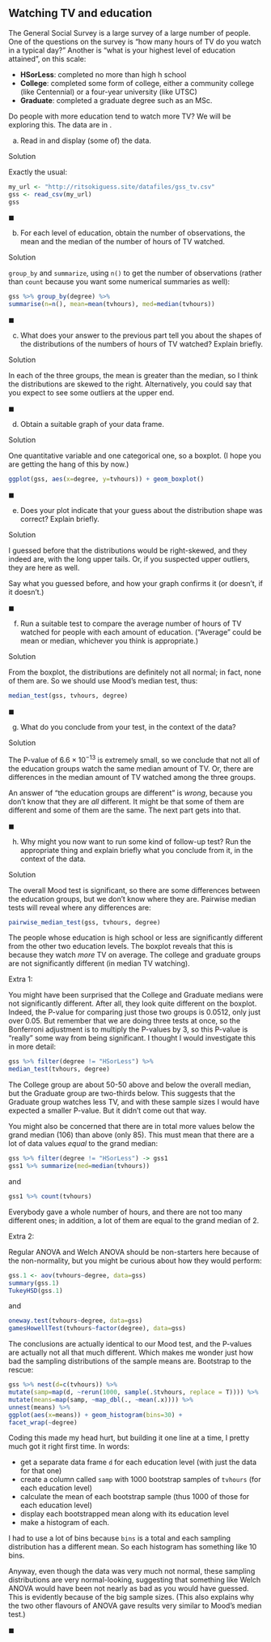
## Watching TV and education

 The General Social Survey is a large survey of a large number of people. One of the questions on the survey is "how many hours of TV do you watch in a typical day?" Another is "what is your highest level of education attained", on this scale:

- **HSorLess**: completed no more than high h school
- **College**: completed some form of college, either a community college (like Centennial) or a four-year university (like UTSC)
- **Graduate**: completed a graduate degree such as an MSc.

Do people with more education tend to watch more TV? We will be exploring this. The data are in \url{http://ritsokiguess.site/datafiles/gss_tv.csv}.



(a) Read in and display (some of) the data.

Solution


Exactly the usual:

```r
my_url <- "http://ritsokiguess.site/datafiles/gss_tv.csv"
gss <- read_csv(my_url)
gss
```


$\blacksquare$


(b) For each level of education, obtain the number of observations, the mean and the median of the number of hours of TV watched.

Solution


`group_by` and `summarize`, using `n()` to get the number of observations (rather than `count` because you want some numerical summaries as well):

```r
gss %>% group_by(degree) %>% 
summarise(n=n(), mean=mean(tvhours), med=median(tvhours))
```



$\blacksquare$


(c) What does your answer to the previous part tell you about the shapes of the distributions of the numbers of hours of TV watched? Explain briefly. 

Solution


In each of the three groups, the mean is greater than the median, so I think the distributions are skewed to the right. Alternatively, you could say that you expect to see some outliers at the upper end.


$\blacksquare$


(d) Obtain a suitable graph of your data frame.

Solution


One quantitative variable and one categorical one, so a boxplot. (I hope you are getting the hang of this by now.)

```r
ggplot(gss, aes(x=degree, y=tvhours)) + geom_boxplot()
```


$\blacksquare$


(e) Does your plot indicate that your guess about the distribution shape was correct? Explain briefly.

Solution


I guessed before that the distributions would be right-skewed, and they indeed are, with the long upper tails. Or, if you suspected upper outliers, they are here as well.

Say what you guessed before, and how your graph confirms it (or doesn't, if it doesn't.)


$\blacksquare$


(f) Run a suitable test to compare the average number of hours of TV watched for people with each amount of education. ("Average" could be mean or median, whichever you think is appropriate.)

Solution


From the boxplot, the distributions are definitely not all normal; in fact, none of them are. So we should use Mood's median test, thus:

```r
median_test(gss, tvhours, degree)
```


$\blacksquare$


(g) What do you conclude from your test, in the context of the data?

Solution


The P-value of $6.6\times 10^{-13}$ is extremely small, so we conclude that not all of the education groups watch the same median amount of TV. 
Or, there are differences in the median amount of TV watched among the three groups.

An answer of "the education groups are different" is *wrong*, because you don't know that they are *all* different. It might be that some of them are different and some of them are the same. The next part gets into that.


$\blacksquare$


(h) Why might you now want to run some kind of follow-up test? Run the appropriate thing and explain briefly what you conclude from it, in the context of the data.

Solution


The overall Mood test is significant, so there are some differences between the education groups, but we don't know where they are.  Pairwise median tests will reveal where any differences are:

```r
pairwise_median_test(gss, tvhours, degree)
```

The people whose education is high school or less are significantly different from the other two education levels. The boxplot reveals that this is because they watch *more* TV on average. The college and graduate groups are not significantly different (in median TV watching).

Extra 1:

You might have been surprised that the College and Graduate medians were not significantly different. After all, they look quite different on the boxplot. Indeed, the P-value for comparing just those two groups is 0.0512, only just over 0.05. But remember that we are doing three tests at once, so the Bonferroni adjustment is to multiply the P-values by 3, so this P-value is "really" some way from being significant. 
I thought I would investigate this in more detail:

```r
gss %>% filter(degree != "HSorLess") %>% 
median_test(tvhours, degree)
```

The College group are about 50-50 above and below the overall median, but the Graduate group are two-thirds below. This suggests that the Graduate group watches less TV, and with these sample sizes I would have expected a smaller P-value. But it didn't come out that way. 

You might also be concerned that there are in total more values below the grand median (106) than above (only 85). This must mean that there are a lot of data values *equal* to the grand median:

```r
gss %>% filter(degree != "HSorLess") -> gss1
gss1 %>% summarize(med=median(tvhours))
```

and

```r
gss1 %>% count(tvhours)
```

Everybody gave a whole number of hours, and there are not too many different ones; in addition, a lot of them are equal to the grand median of 2.

Extra 2:

Regular ANOVA and Welch ANOVA should be non-starters here because of the non-normality, but you might be curious about how they would perform:

```r
gss.1 <- aov(tvhours~degree, data=gss)
summary(gss.1)
TukeyHSD(gss.1)
```

and

```r
oneway.test(tvhours~degree, data=gss)
gamesHowellTest(tvhours~factor(degree), data=gss)
```

The conclusions are actually identical to our Mood test, and the P-values are actually not all that much different. Which makes me wonder just how bad the sampling distributions of the sample means are. Bootstrap to the rescue:

```r
gss %>% nest(d=c(tvhours)) %>% 
mutate(samp=map(d, ~rerun(1000, sample(.$tvhours, replace = T)))) %>% 
mutate(means=map(samp, ~map_dbl(., ~mean(.x)))) %>% 
unnest(means) %>% 
ggplot(aes(x=means)) + geom_histogram(bins=30) + 
facet_wrap(~degree)
```

Coding this made my head hurt, but building it one line at a time, I pretty much got it right first time. In words:

- get a separate data frame `d` for each education level (with just the data for that one)
- create a column called `samp` with 1000 bootstrap samples of `tvhours` (for each education level)
- calculate the mean of each bootstrap sample (thus 1000 of those for each education level)
- display each bootstrapped mean along with its education level
- make a histogram of each.

I had to use a lot of bins because `bins` is a total and each sampling distribution has a different mean. So each histogram has something like 10 bins.

Anyway, even though the data was very much not normal, these sampling distributions are very normal-looking, suggesting that something like Welch ANOVA would have been not nearly as bad as you would have guessed. This is evidently because of the big sample sizes. (This also explains why the two other flavours of ANOVA gave results very similar to Mood's median test.)


$\blacksquare$







